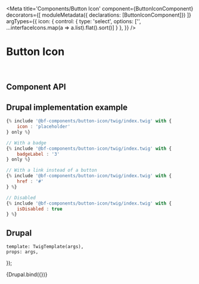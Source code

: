 

<Meta
    title='Components/Button Icon'
    component={ButtonIconComponent}
    decorators={[
        moduleMetadata({ declarations: [ButtonIconComponent]})
    ]}
    argTypes={{
        icon: {
            control: {
                type: 'select',
                options: ['', ...interfaceIcons.map(a => a.list).flat().sort()]
            }
        },
    }}
/>


# Button Icon

<br/>



## Component API

<ArgsTable of={ButtonIconComponent} />



## Drupal implementation example

```jsx
{% include '@bf-components/button-icon/twig/index.twig' with {
    icon : 'placeholder'
} only %}

// With a badge
{% include '@bf-components/button-icon/twig/index.twig' with {
    badgeLabel : '3'
} only %}

// With a link instead of a button
{% include '@bf-components/button-icon/twig/index.twig' with {
    href : '#'
} %}

// Disabled
{% include '@bf-components/button-icon/twig/index.twig' with {
    isDisabled : true
} %}
```



## Drupal

    template: TwigTemplate(args),
    props: args,
});

<Canvas withSource='none'>
    <Story
        name='Drupal'
        height='300px'
        args={{
            icon        : 'cart',
            isDisabled: undefined,
        }}
    >
        {Drupal.bind({})}
    </Story>
</Canvas>